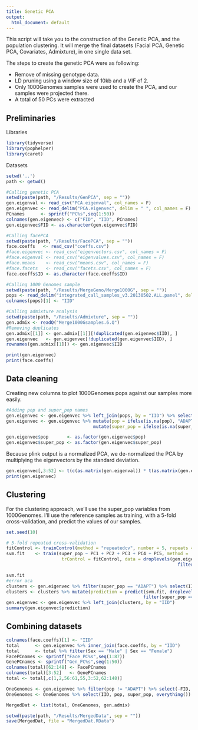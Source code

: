 ```yaml
---
title: Genetic PCA
output:
  html_document: default
---
```


This script will take you to the construction of the Genetic PCA, and the population clustering.
It will merge the final datasets (Facial PCA, Genetic PCA, Covariates, Admixture), in one single data set.

The steps to create the genetic PCA were as following:

- Remove of missing genotype data.
- LD pruning using a window size of 10kb and a VIF of 2.
- Only 1000Genomes samples were used to create the PCA, and our samples were projected there.
- A total of 50 PCs were extracted

## Preliminaries

Libraries

```r
library(tidyverse)
library(pophelper)
library(caret)
```

Datasets

```r
setwd('..')
path <- getwd()

#Calling genetic PCA
setwd(paste(path, "/Results/GenPCA", sep = ""))
gen.eigenval <- read_csv("PCA.eigenval", col_names = F)
gen.eigenvec <- read_delim("PCA.eigenvec", delim = " ", col_names = F)
PCnames      <- sprintf("PC%s",seq(1:50))
colnames(gen.eigenvec) <- c("FID", "IID", PCnames)
gen.eigenvec$FID <- as.character(gen.eigenvec$FID)

#Calling facePCA
setwd(paste(path, "/Results/FacePCA", sep = ""))
face.coeffs   <- read_csv("coeffs.csv")
#face.eigenvec <- read_csv("eigenvectors.csv", col_names = F)
#face.eigenval <- read_csv("eigenvalues.csv", col_names = F)
#face.means    <- read_csv("means.csv", col_names = F)
#face.facets   <- read_csv("facets.csv", col_names = F)
face.coeffs$ID <- as.character(face.coeffs$ID)

#Calling 1000 Genomes sample
setwd(paste(path, "/Results/MergeGeno/Merge1000G", sep = ""))
pops <- read_delim("integrated_call_samples_v3.20130502.ALL.panel", delim = "\t")
colnames(pops)[1] <- "IID"

#Calling admixture analysis
setwd(paste(path, "/Results/Admixture", sep = ""))
gen.admix <- readQ("Merge1000Gsamples.6.Q")
#Removing duplicates
gen.admix[[1]] <- gen.admix[[1]][!duplicated(gen.eigenvec$IID), ] 
gen.eigenvec   <- gen.eigenvec[!duplicated(gen.eigenvec$IID), ] 
rownames(gen.admix[[1]]) <- gen.eigenvec$IID
```

```r
print(gen.eigenvec)
print(face.coeffs)
```


## Data cleaning

Creating new columns to plot 1000Genomes pops against our samples more easily.

```r
#Adding pop and super_pop names
gen.eigenvec <- gen.eigenvec %>% left_join(pops, by = "IID") %>% select(-gender)
gen.eigenvec <- gen.eigenvec %>% mutate(pop = ifelse(is.na(pop), "ADAPT", pop)) %>% 
                                 mutate(super_pop = ifelse(is.na(super_pop), "ADAPT", super_pop))

gen.eigenvec$pop       <- as.factor(gen.eigenvec$pop)
gen.eigenvec$super_pop <- as.factor(gen.eigenvec$super_pop)
```

Because plink output is a normalized PCA, we de-normalized the PCA by multiplying the eigenvectors by the standard deviation.

```r
gen.eigenvec[,3:52] <- t(c(as.matrix(gen.eigenval)) * t(as.matrix(gen.eigenvec[,3:52])))
print(gen.eigenvec)
```

## Clustering

For the clustering approach, we'll use the super_pop variables from 1000Genomes.
I'll use the reference samples as training, with a 5-fold cross-validation, and predict the values of our samples.

```r
set.seed(10)

# 5-fold repeated cross-validation
fitControl <- trainControl(method = "repeatedcv", number = 5, repeats = 5)
svm.fit    <- train(super_pop ~ PC1 + PC2 + PC3 + PC4 + PC5, method = 'svmRadial', 
                     trControl = fitControl, data = droplevels(gen.eigenvec %>% 
                                                                 filter(super_pop != "ADAPT")))

svm.fit
#error aca
clusters <- gen.eigenvec %>% filter(super_pop == "ADAPT") %>% select(IID)
clusters <- clusters %>% mutate(prediction = predict(svm.fit, droplevels(gen.eigenvec %>%
                                                    filter(super_pop == "ADAPT") )) ) 
gen.eigenvec <- gen.eigenvec %>% left_join(clusters, by = "IID")
summary(gen.eigenvec$prediction)
```

## Combining datasets

```r
colnames(face.coeffs)[1] <- "IID"
total      <- gen.eigenvec %>% inner_join(face.coeffs, by = "IID")
total      <- total %>% filter(Sex == "Male" | Sex == "Female")
FacePCnames <- sprintf("Face_PC%s",seq(1:87))
GenePCnames <- sprintf("Gen_PC%s",seq(1:50))
colnames(total)[62:148] <- FacePCnames
colnames(total)[3:52]   <- GenePCnames
total <- total[,c(1,2,56:61,55,3:52,62:148)]

OneGenomes <- gen.eigenvec %>% filter(pop != "ADAPT") %>% select(-FID, -prediction)
OneGenomes <- OneGenomes %>% select(IID, pop, super_pop, everything())

MergedDat <- list(total, OneGenomes, gen.admix) 

setwd(paste(path, "/Results/MergedData", sep = ""))
save(MergedDat, file = "MergedDat.RData")
```